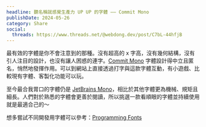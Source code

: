 ```yaml
---
headline: 聽名稱就感覺生產力 UP UP 的字體 —— Commit Mono
publishDate: 2024-05-26
category: Share
social:
  threads: https://www.threads.net/@webdong.dev/post/C7bL-44hfjB
---
```


最有效的字體是你不會注意到的那種。沒有超高的 x 字高，沒有幾何結構，沒有引人注目的設計，也沒有讓人困惑的連字。[Commit Mono](https://commitmono.com/) 字體設計得中立且匿名，悄然地發揮作用。可以到網站上直接透過打字與這款字體互動，有小遊戲、比較現有字體、客製化功能可以玩。

至今最合我胃口的字體仍是 [JetBrains Mono](https://www.jetbrains.com/lp/mono/#design)，相比於其他字體更為機械、規矩且細長。人們對於熟悉的字體會更善於閱讀，所以挑選一款看順眼的字體並持續使用就是最適合己的～

想多嘗試不同開發用字體可以參考：[Programming Fonts](https://www.programmingfonts.org/)
